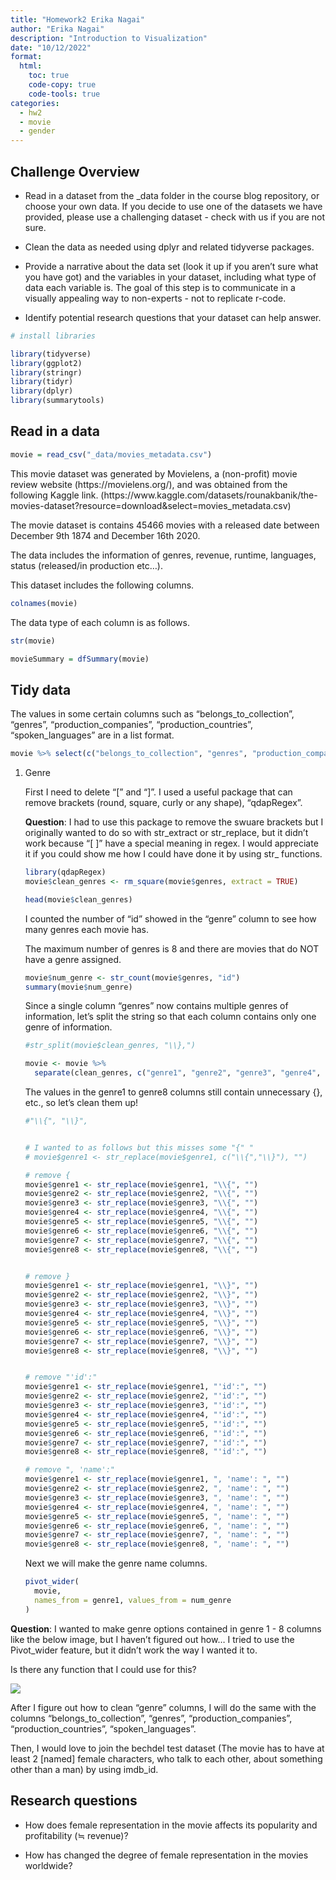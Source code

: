 ```yaml
---
title: "Homework2 Erika Nagai"
author: "Erika Nagai"
description: "Introduction to Visualization"
date: "10/12/2022"
format:
  html:
    toc: true
    code-copy: true
    code-tools: true
categories:
  - hw2
  - movie
  - gender
---
```


## Challenge Overview

-   Read in a dataset from the \_data folder in the course blog repository, or choose your own data. If you decide to use one of the datasets we have provided, please use a challenging dataset - check with us if you are not sure. 

-   Clean the data as needed using dplyr and related tidyverse packages.

-   Provide a narrative about the data set (look it up if you aren't sure what you have got) and the variables in your dataset, including what type of data each variable is. The goal of this step is to communicate in a visually appealing way to non-experts - not to replicate r-code.

-   Identify potential research questions that your dataset can help answer.

```r
# install libraries

library(tidyverse)
library(ggplot2)
library(stringr)
library(tidyr)
library(dplyr)
library(summarytools)
```

## Read in a data

```r
movie = read_csv("_data/movies_metadata.csv")
```

This movie dataset was generated by Movielens, a (non-profit) movie review website (https://movielens.org/), and was obtained from the following Kaggle link. (https://www.kaggle.com/datasets/rounakbanik/the-movies-dataset?resource=download&select=movies_metadata.csv)

The movie dataset is contains 45466 movies with a released date between December 9th 1874 and December 16th 2020.

The data includes the information of genres, revenue, runtime, languages, status (released/in production etc...).

This dataset includes the following columns.

```r
colnames(movie)
```

The data type of each column is as follows.

```r
str(movie)
```

```r
movieSummary = dfSummary(movie)
```

## Tidy data

The values in some certain columns such as "belongs_to_collection", "genres", "production_companies", "production_countries", "spoken_languages" are in a list format.

```r
movie %>% select(c("belongs_to_collection", "genres", "production_companies", "production_countries", "spoken_languages"))
```

1.  Genre

    First I need to delete "\[" and "\]". I used a useful package that can remove brackets (round, square, curly or any shape), "qdapRegex".

    **Question**: I had to use this package to remove the swuare brackets but I originally wanted to do so with str_extract or str_replace, but it didn't work because "\[ \]" have a special meaning in regex. I would appreciate it if you could show me how I could have done it by using str\_ functions.

    ```r

    library(qdapRegex)
    movie$clean_genres <- rm_square(movie$genres, extract = TRUE)

    head(movie$clean_genres)
    ```

    I counted the number of "id" showed in the "genre" column to see how many genres each movie has.

    The maximum number of genres is 8 and there are movies that do NOT have a genre assigned.

    ```r
    movie$num_genre <- str_count(movie$genres, "id")
    summary(movie$num_genre)
    ```

    Since a single column "genres" now contains multiple genres of information, let's split the string so that each column contains only one genre of information.

    ```r
    #str_split(movie$clean_genres, "\\},")

    movie <- movie %>% 
      separate(clean_genres, c("genre1", "genre2", "genre3", "genre4", "genre5", "genre6", "genre7", "genre8"), "\\},")
    ```

    The values in the genre1 to genre8 columns still contain unnecessary {}, etc., so let's clean them up!

    ```r
    #"\\{", "\\}",


    # I wanted to as follows but this misses some "{" "
    # movie$genre1 <- str_replace(movie$genre1, c("\\{","\\}"), "")

    # remove {
    movie$genre1 <- str_replace(movie$genre1, "\\{", "")
    movie$genre2 <- str_replace(movie$genre2, "\\{", "")
    movie$genre3 <- str_replace(movie$genre3, "\\{", "")
    movie$genre4 <- str_replace(movie$genre4, "\\{", "")
    movie$genre5 <- str_replace(movie$genre5, "\\{", "")
    movie$genre6 <- str_replace(movie$genre6, "\\{", "")
    movie$genre7 <- str_replace(movie$genre7, "\\{", "")
    movie$genre8 <- str_replace(movie$genre8, "\\{", "")


    # remove }
    movie$genre1 <- str_replace(movie$genre1, "\\}", "")
    movie$genre2 <- str_replace(movie$genre2, "\\}", "")
    movie$genre3 <- str_replace(movie$genre3, "\\}", "")
    movie$genre4 <- str_replace(movie$genre4, "\\}", "")
    movie$genre5 <- str_replace(movie$genre5, "\\}", "")
    movie$genre6 <- str_replace(movie$genre6, "\\}", "")
    movie$genre7 <- str_replace(movie$genre7, "\\}", "")
    movie$genre8 <- str_replace(movie$genre8, "\\}", "")


    # remove "'id':"
    movie$genre1 <- str_replace(movie$genre1, "'id':", "")
    movie$genre2 <- str_replace(movie$genre2, "'id':", "")
    movie$genre3 <- str_replace(movie$genre3, "'id':", "")
    movie$genre4 <- str_replace(movie$genre4, "'id':", "")
    movie$genre5 <- str_replace(movie$genre5, "'id':", "")
    movie$genre6 <- str_replace(movie$genre6, "'id':", "")
    movie$genre7 <- str_replace(movie$genre7, "'id':", "")
    movie$genre8 <- str_replace(movie$genre8, "'id':", "")

    # remove ", 'name':"
    movie$genre1 <- str_replace(movie$genre1, ", 'name': ", "")
    movie$genre2 <- str_replace(movie$genre2, ", 'name': ", "")
    movie$genre3 <- str_replace(movie$genre3, ", 'name': ", "")
    movie$genre4 <- str_replace(movie$genre4, ", 'name': ", "")
    movie$genre5 <- str_replace(movie$genre5, ", 'name': ", "")
    movie$genre6 <- str_replace(movie$genre6, ", 'name': ", "")
    movie$genre7 <- str_replace(movie$genre7, ", 'name': ", "")
    movie$genre8 <- str_replace(movie$genre8, ", 'name': ", "")


    ```

    Next we will make the genre name columns.

    ```r

    pivot_wider(
      movie,
      names_from = genre1, values_from = num_genre
    )
    ```

**Question**: I wanted to make genre options contained in genre 1 - 8 columns like the below image, but I haven't figured out how... I tried to use the Pivot_wider feature, but it didn't work the way I wanted it to.

Is there any function that I could use for this?

![](images/paste-B3340D59.png)

After I figure out how to clean "genre" columns, I will do the same with the columns "belongs_to_collection", "genres", "production_companies", "production_countries", "spoken_languages".

Then, I would love to join the bechdel test dataset (The movie has to have at least 2 \[named\] female characters, who talk to each other, about something other than a man) by using imdb_id.

## Research questions

-   How does female representation in the movie affects its popularity and profitability (≒ revenue)?

-   How has changed the degree of female representation in the movies worldwide?
